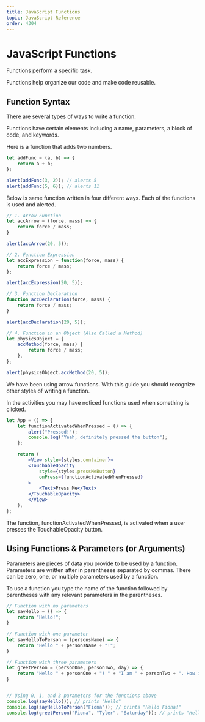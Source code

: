 ```yaml
---
title: JavaScript Functions
topic: JavaScript Reference
order: 4304
---
```


# JavaScript Functions

Functions perform a specific task.

Functions help organize our code and make code reusable.

## Function Syntax

There are several types of ways to write a function.

Functions have certain elements including a name, parameters, a block of code, and keywords.

Here is a function that adds two numbers.

```js
let addFunc = (a, b) => {
    return a + b;
};

alert(addFunc(3, 2)); // alerts 5
alert(addFunc(5, 6)); // alerts 11
```

Below is same function written in four different ways. Each of the functions is used and alerted.

```js
// 1. Arrow Function
let accArrow = (force, mass) => {
    return force / mass;
}

alert(accArrow(20, 5));

// 2. Function Expression
let accExpression = function(force, mass) {
    return force / mass;
};

alert(accExpression(20, 5));

// 3. Function Declaration
function accDeclaration(force, mass) {
    return force / mass;
}

alert(accDeclaration(20, 5));

// 4. Function in an Object (Also Called a Method)
let physicsObject = {
    accMethod(force, mass) {
        return force / mass;
    },
};

alert(physicsObject.accMethod(20, 5));
```
We have been using arrow functions. 
With this guide you should recognize other styles of writing a function.

In the activities you may have noticed functions used when something is clicked.

```jsx
let App = () => {
    let functionActivatedWhenPressed = () => {
        alert("Pressed!");
        console.log("Yeah, definitely pressed the button");
    };

    return (
        <View style={styles.container}>
        <TouchableOpacity
            style={styles.pressMeButton}
            onPress={functionActivatedWhenPressed}
        >
            <Text>Press Me</Text>
        </TouchableOpacity>
        </View>
    );
};
```

The function, functionActivatedWhenPressed, is activated when a user presses the TouchableOpacity button.

## Using Functions & Parameters (or Arguments)

Parameters are pieces of data you provide to be used by a function. Parameters are written after in parentheses separated by commas. 
There can be zero, one, or multiple parameters used by a function.

To use a function you type the name of the function followed by parentheses with any relevant parameters in the parentheses.

```js
// Function with no parameters
let sayHello = () => {
    return "Hello!";
}

// Function with one parameter
let sayHelloToPerson = (personsName) => {
    return "Hello " + personsName + "!";
}

// Function with three parameters
let greetPerson = (personOne, personTwo, day) => {
    return "Hello " + personOne + "! " + "I am " + personTwo + ". How is your " + day + " going?";
}


// Using 0, 1, and 3 parameters for the functions above
console.log(sayHello()); // prints "Hello"
console.log(sayHelloToPerson("Fiona")); // prints "Hello Fiona!"
console.log(greetPerson("Fiona", "Tyler", "Saturday")); // prints "Hello Fiona! I am Tyler. How is your Saturday going?"
```